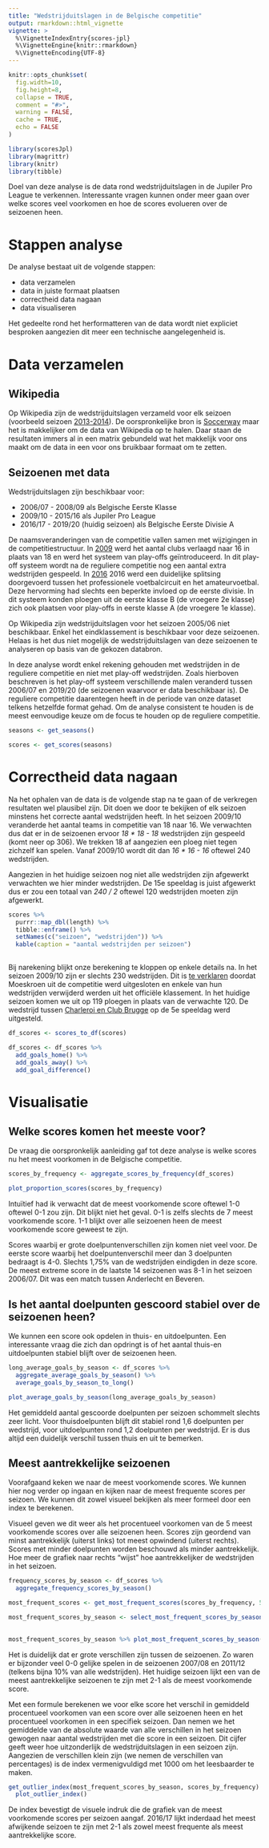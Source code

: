 ```yaml
---
title: "Wedstrijduitslagen in de Belgische competitie"
output: rmarkdown::html_vignette
vignette: >
  %\VignetteIndexEntry{scores-jpl}
  %\VignetteEngine{knitr::rmarkdown}
  %\VignetteEncoding{UTF-8}
---
```


```r
knitr::opts_chunk$set(
  fig.width=10,
  fig.height=8,
  collapse = TRUE,
  comment = "#>",
  warning = FALSE,
  cache = TRUE,
  echo = FALSE
)
```

```r
library(scoresJpl)
library(magrittr)
library(knitr)
library(tibble)
```

Doel van deze analyse is de data rond wedstrijduitslagen in de Jupiler Pro League te verkennen. Interessante vragen kunnen onder meer gaan over welke scores veel voorkomen en hoe de scores evolueren over de seizoenen heen.

# Stappen analyse

De analyse bestaat uit de volgende stappen:

- data verzamelen
- data in juiste formaat plaatsen
- correctheid data nagaan
- data visualiseren

Het gedeelte rond het herformatteren van de data wordt niet expliciet besproken aangezien dit meer een technische aangelegenheid is.

# Data verzamelen

## Wikipedia

Op Wikipedia zijn de wedstrijduitslagen verzameld voor elk seizoen (voorbeeld seizoen [2013-2014](https://en.wikipedia.org/wiki/2013%E2%80%9314_Belgian_Pro_League)). De oorspronkelijke bron is [Soccerway](https://int.soccerway.com/national/belgium/pro-league/20132014/play-offs-i/r21454/) maar het is makkelijker om de data van Wikipedia op te halen. Daar staan de resultaten immers al in een matrix gebundeld wat het makkelijk voor ons maakt om de data in een voor ons bruikbaar formaat om te zetten.

## Seizoenen met data

Wedstrijduitslagen zijn beschikbaar voor:

- 2006/07 - 2008/09 als Belgische Eerste Klasse
- 2009/10 - 2015/16 als Jupiler Pro League
- 2016/17 - 2019/20 (huidig seizoen) als Belgische Eerste Divisie A

De naamsveranderingen van de competitie vallen samen met wijzigingen in de competitiestructuur. In [2009](https://nl.wikipedia.org/wiki/Competitiestructuur_van_het_Belgisch_voetbal#2009) werd het aantal clubs verlaagd naar 16 in plaats van 18 en werd het systeem van play-offs geïntroduceerd. In dit play-off systeem wordt na de reguliere competitie nog een aantal extra wedstrijden gespeeld. In [2016](https://nl.wikipedia.org/wiki/Competitiestructuur_van_het_Belgisch_voetbal#2016) 2016 werd een duidelijke splitsing doorgevoerd tussen het professionele voetbalcircuit en het amateurvoetbal. Deze hervorming had slechts een beperkte invloed op de eerste divisie. In dit systeem konden ploegen uit de eerste klasse B (de vroegere 2e klasse) zich ook plaatsen voor play-offs in eerste klasse A (de vroegere 1e klasse).

Op Wikipedia zijn wedstrijduitslagen voor het seizoen 2005/06 niet beschikbaar. Enkel het eindklassement is beschikbaar voor deze seizoenen. Helaas is het dus niet mogelijk de wedstrijduitslagen van deze seizoenen te analyseren op basis van de gekozen databron.

In deze analyse wordt enkel rekening gehouden met wedstrijden in de reguliere competitie en niet met play-off wedstrijden. Zoals hierboven beschreven is het play-off systeem verschillende malen veranderd tussen 2006/07 en 2019/20 (de seizoenen waarvoor er data beschikbaar is). De reguliere competitie daarentegen heeft in de periode van onze dataset telkens hetzelfde format gehad. Om de analyse consistent te houden is de meest eenvoudige keuze om de focus te houden op de reguliere competitie.

```r
seasons <- get_seasons()

scores <- get_scores(seasons)
```

# Correctheid data nagaan

Na het ophalen van de data is de volgende stap na te gaan of de verkregen resultaten wel plausibel zijn. Dit doen we door te bekijken of elk seizoen minstens het correcte aantal wedstrijden heeft. In het seizoen 2009/10 veranderde het aantal teams in competitie van 18 naar 16. We verwachten dus dat er in de seizoenen ervoor _18 * 18 - 18_ wedstrijden zijn gespeeld (komt neer op 306). We trekken 18 af aangezien een ploeg niet tegen zichzelf kan spelen. Vanaf 2009/10 wordt dit dan _16 * 16 - 16_ oftewel 240 wedstrijden.

Aangezien in het huidige seizoen nog niet alle wedstrijden zijn afgewerkt verwachten we hier minder wedstrijden. De 15e speeldag is juist afgewerkt dus er zou een totaal van _240 / 2_ oftewel 120 wedstrijden moeten zijn afgewerkt.

```r
scores %>%
  purrr::map_dbl(length) %>% 
  tibble::enframe() %>%
  setNames(c("seizoen", "wedstrijden")) %>% 
  kable(caption = "aantal wedstrijden per seizoen")
  
```

Bij narekening blijkt onze berekening te kloppen op enkele details na. In het seizoen 2009/10 zijn er slechts 230 wedstrijden. Dit is [te verklaren](https://en.wikipedia.org/wiki/2009%E2%80%9310_Belgian_Pro_League) doordat Moeskroen uit de competitie werd uitgesloten en enkele van hun wedstrijden verwijderd werden uit het officiële klassement. In het huidige seizoen komen we uit op 119 ploegen in plaats van de verwachte 120. De wedstrijd tussen [Charleroi en Club Brugge](https://sporza.be/nl/matches/voetbal/jupiler-pro-league/2019-2020/regulier/05/charleroi-club-brugge/) op de 5e speeldag werd uitgesteld.

```r
df_scores <- scores_to_df(scores)
```


```r
df_scores <- df_scores %>% 
  add_goals_home() %>% 
  add_goals_away() %>% 
  add_goal_difference()
```

# Visualisatie

## Welke scores komen het meeste voor?

De vraag die oorspronkelijk aanleiding gaf tot deze analyse is welke scores nu het meest voorkomen in de Belgische competitie.

```r
scores_by_frequency <- aggregate_scores_by_frequency(df_scores)

plot_proportion_scores(scores_by_frequency)
```

Intuïtief had ik verwacht dat de meest voorkomende score oftewel 1-0 oftewel 0-1 zou zijn. Dit blijkt niet het geval. 0-1 is zelfs slechts de 7 meest voorkomende score. 1-1 blijkt over alle seizoenen heen de meest voorkomende score geweest te zijn. 

Scores waarbij er grote doelpuntenverschillen zijn komen niet veel voor. De eerste score waarbij het doelpuntenverschil meer dan 3 doelpunten bedraagt is 4-0. Slechts 1,75% van de wedstrijden eindigden in deze score. De meest extreme score in de laatste 14 seizoenen was 8-1 in het seizoen 2006/07. Dit was een match tussen Anderlecht en Beveren.

## Is het aantal doelpunten gescoord stabiel over de seizoenen heen?

We kunnen een score ook opdelen in thuis- en uitdoelpunten. Een interessante vraag die zich dan opdringt is of het aantal thuis-en uitdoelpunten stabiel blijft over de seizoenen heen.

```r
long_average_goals_by_season <- df_scores %>% 
  aggregate_average_goals_by_season() %>% 
  average_goals_by_season_to_long()

plot_average_goals_by_season(long_average_goals_by_season)
```

Het gemiddeld aantal gescoorde doelpunten per seizoen schommelt slechts zeer licht. Voor thuisdoelpunten blijft dit stabiel rond 1,6 doelpunten per wedstrijd, voor uitdoelpunten rond 1,2 doelpunten per wedstrijd. Er is dus altijd een duidelijk verschil tussen thuis en uit te bemerken.

## Meest aantrekkelijke seizoenen

Voorafgaand keken we naar de meest voorkomende scores. We kunnen hier nog verder op ingaan en kijken naar de meest frequente scores per seizoen. We kunnen dit zowel visueel bekijken als meer formeel door een index te berekenen.

Visueel geven we dit weer als het procentueel voorkomen van de 5 meest voorkomende scores over alle seizoenen heen. Scores zijn geordend van minst aantrekkelijk (uiterst links) tot meest opwindend (uiterst rechts). Scores met minder doelpunten worden beschouwd als minder aantrekkelijk. Hoe meer de grafiek naar rechts "wijst" hoe aantrekkelijker de wedstrijden in het seizoen.

```r
frequency_scores_by_season <- df_scores %>% 
  aggregate_frequency_scores_by_season()

most_frequent_scores <- get_most_frequent_scores(scores_by_frequency, 5)

most_frequent_scores_by_season <- select_most_frequent_scores_by_season(frequency_scores_by_season,
                                                                        most_frequent_scores)

most_frequent_scores_by_season %>% plot_most_frequent_scores_by_season()
```

Het is duidelijk dat er grote verschillen zijn tussen de seizoenen. Zo waren er bijzonder veel 0-0 gelijke spelen in de seizoenen 2007/08 en 2011/12 (telkens bijna 10% van alle wedstrijden). Het huidige seizoen lijkt een van de meest aantrekkelijke seizoenen te zijn met 2-1 als de meest voorkomende score.

Met een formule berekenen we voor elke score het verschil in gemiddeld procentueel voorkomen van een score over alle seizoenen heen en het procentueel voorkomen in een specifiek seizoen. Dan nemen we het gemiddelde van de absolute waarde van alle verschillen in het seizoen gewogen naar aantal wedstrijden met die score in een seizoen. Dit cijfer geeft weer hoe uitzonderlijk de wedstrijduitslagen in een seizoen zijn. Aangezien de verschillen klein zijn (we nemen de verschillen van percentages) is de index vermenigvuldigd met 1000 om het leesbaarder te maken.

```r
get_outlier_index(most_frequent_scores_by_season, scores_by_frequency) %>%
  plot_outlier_index()
```

De index bevestigt de visuele indruk die de grafiek van de meest voorkomende scores per seizoen aangaf. 2016/17 lijkt inderdaad het meest afwijkende seizoen te zijn met 2-1 als zowel meest frequente als meest aantrekkelijke score.



